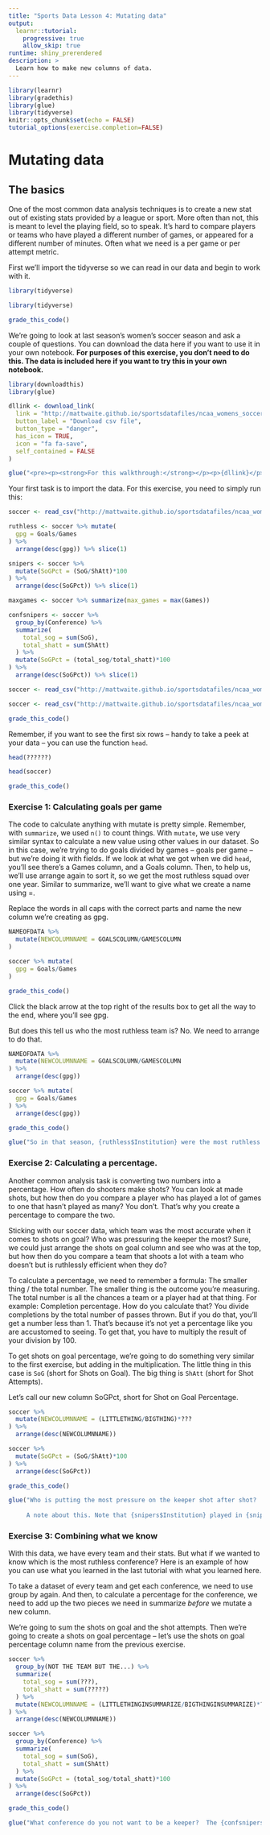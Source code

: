 ```yaml
---
title: "Sports Data Lesson 4: Mutating data"
output: 
  learnr::tutorial:
    progressive: true
    allow_skip: true
runtime: shiny_prerendered
description: >
  Learn how to make new columns of data.
---
```


```r
library(learnr)
library(gradethis)
library(glue)
library(tidyverse)
knitr::opts_chunk$set(echo = FALSE)
tutorial_options(exercise.completion=FALSE)
```

# Mutating data

## The basics

One of the most common data analysis techniques is to create a new stat out of existing stats provided by a league or sport. More often than not, this is meant to level the playing field, so to speak. It's hard to compare players or teams who have played a different number of games, or appeared for a different number of minutes. Often what we need is a per game or per attempt metric. 

First we'll import the tidyverse so we can read in our data and begin to work with it.

```r
library(tidyverse)
```
```r
library(tidyverse)
```
```r
grade_this_code()
```

We're going to look at last season's women's soccer season and ask a couple of questions. You can download the data here if you want to use it in your own notebook. **For purposes of this exercise, you don't need to do this. The data is included here if you want to try this in your own notebook.**

```r
library(downloadthis)
library(glue)

dllink <- download_link(
  link = "http://mattwaite.github.io/sportsdatafiles/ncaa_womens_soccer_totals_2022.csv",
  button_label = "Download csv file",
  button_type = "danger",
  has_icon = TRUE,
  icon = "fa fa-save",
  self_contained = FALSE
)

glue("<pre><p><strong>For this walkthrough:</strong></p><p>{dllink}</p></pre>")

```

Your first task is to import the data. For this exercise, you need to simply run this:

```r
soccer <- read_csv("http://mattwaite.github.io/sportsdatafiles/ncaa_womens_soccer_totals_2022.csv")

ruthless <- soccer %>% mutate(
  gpg = Goals/Games
) %>% 
  arrange(desc(gpg)) %>% slice(1)

snipers <- soccer %>%
  mutate(SoGPct = (SoG/ShAtt)*100
) %>%
  arrange(desc(SoGPct)) %>% slice(1)

maxgames <- soccer %>% summarize(max_games = max(Games))

confsnipers <- soccer %>%
  group_by(Conference) %>%
  summarize(
    total_sog = sum(SoG),
    total_shatt = sum(ShAtt)
  ) %>%
  mutate(SoGPct = (total_sog/total_shatt)*100
) %>%
  arrange(desc(SoGPct)) %>% slice(1)
```
```r
soccer <- read_csv("http://mattwaite.github.io/sportsdatafiles/ncaa_womens_soccer_totals_2022.csv")
```
```r
soccer <- read_csv("http://mattwaite.github.io/sportsdatafiles/ncaa_womens_soccer_totals_2022.csv")
```
```r
grade_this_code()
```

Remember, if you want to see the first six rows -- handy to take a peek at your data -- you can use the function `head`.

```r
head(??????)
```
```r
head(soccer)
```
```r
grade_this_code()
```

### Exercise 1: Calculating goals per game 

The code to calculate anything with mutate is pretty simple. Remember, with `summarize`, we used `n()` to count things. With `mutate`, we use very similar syntax to calculate a new value using other values in our dataset. So in this case, we're trying to do goals divided by games -- goals per game -- but we're doing it with fields. If we look at what we got when we did `head`, you'll see there's a Games column, and a Goals column. Then, to help us, we'll use arrange again to sort it, so we get the most ruthless squad over one year. Similar to summarize, we'll want to give what we create a name using =. 

Replace the words in all caps with the correct parts and name the new column we're creating as gpg. 

```r
NAMEOFDATA %>%
  mutate(NEWCOLUMNNAME = GOALSCOLUMN/GAMESCOLUMN
) 
```
```r
soccer %>% mutate(
  gpg = Goals/Games
) 
```
```r
grade_this_code()
```

Click the black arrow at the top right of the results box to get all the way to the end, where you'll see gpg. 

But does this tell us who the most ruthless team is? No. We need to arrange to do that. 

```r
NAMEOFDATA %>%
  mutate(NEWCOLUMNNAME = GOALSCOLUMN/GAMESCOLUMN
) %>% 
  arrange(desc(gpg))
```
```r
soccer %>% mutate(
  gpg = Goals/Games
) %>% 
  arrange(desc(gpg))
```
```r
grade_this_code()
```

```r
glue("So in that season, {ruthless$Institution} were the most ruthless team scoring about {format(ruthless$gpg, digits=2)} goals per game.")
```

### Exercise 2: Calculating a percentage.

Another common analysis task is converting two numbers into a percentage. How often do shooters make shots? You can look at made shots, but how then do you compare a player who has played a lot of games to one that hasn't played as many? You don't. That's why you create a percentage to compare the two. 

Sticking with our soccer data, which team was the most accurate when it comes to shots on goal? Who was pressuring the keeper the most? Sure, we could just arrange the shots on goal column and see who was at the top, but how then do you compare a team that shoots a lot with a team who doesn't but is ruthlessly efficient when they do? 

To calculate a percentage, we need to remember a formula: The smaller thing / the total number. The smaller thing is the outcome you're measuring. The total number is all the chances a team or a player had at that thing. For example: Completion percentage. How do you calculate that? You divide completions by the total number of passes thrown. But if you do that, you'll get a number less than 1. That's because it's not yet a percentage like you are accustomed to seeing. To get that, you have to multiply the result of your division by 100. 

To get shots on goal percentage, we're going to do something very similar to the first exercise, but adding in the multiplication. The little thing in this case is `SoG` (short for Shots on Goal). The big thing is `ShAtt` (short for Shot Attempts). 

Let's call our new column SoGPct, short for Shot on Goal Percentage.

```r
soccer %>%
  mutate(NEWCOLUMNNAME = (LITTLETHING/BIGTHING)*???
) %>%
  arrange(desc(NEWCOLUMNNAME))
```
```r
soccer %>%
  mutate(SoGPct = (SoG/ShAtt)*100
) %>%
  arrange(desc(SoGPct))
```
```r
grade_this_code()
```

```r
glue("Who is putting the most pressure on the keeper shot after shot?  {snipers$Institution}, who are on goal {format(snipers$SoGPct, digits=1)}% of the time.
     
     A note about this. Note that {snipers$Institution} played in {snipers$Games} matches. The team that played the most played in {maxgames$max_games}. We'll learn how to deal with that in the next tutorial.")
``` 

### Exercise 3: Combining what we know

With this data, we have every team and their stats. But what if we wanted to know which is the most ruthless conference? Here is an example of how you can use what you learned in the last tutorial with what you learned here.

To take a dataset of every team and get each conference, we need to use group by again. And then, to calculate a percentage for the conference, we need to add up the two pieces we need in summarize *before* we mutate a new column. 

We're going to sum the shots on goal and the shot attempts. Then we're going to create a shots on goal percentage -- let's use the shots on goal percentage column name from the previous exercise. 

```r
soccer %>%
  group_by(NOT THE TEAM BUT THE...) %>%
  summarize(
    total_sog = sum(???),
    total_shatt = sum(?????)
  ) %>%
  mutate(NEWCOLUMNNAME = (LITTLETHINGINSUMMARIZE/BIGTHINGINSUMMARIZE)*???
) %>%
  arrange(desc(NEWCOLUMNNAME))
```
```r
soccer %>%
  group_by(Conference) %>%
  summarize(
    total_sog = sum(SoG),
    total_shatt = sum(ShAtt)
  ) %>%
  mutate(SoGPct = (total_sog/total_shatt)*100
) %>%
  arrange(desc(SoGPct))
```
```r
grade_this_code()
```

```r
glue("What conference do you not want to be a keeper?  The {confsnipers$Conference} Conference, who are on goal {format(confsnipers$SoGPct, digits=1)}% of the time.")
``` 